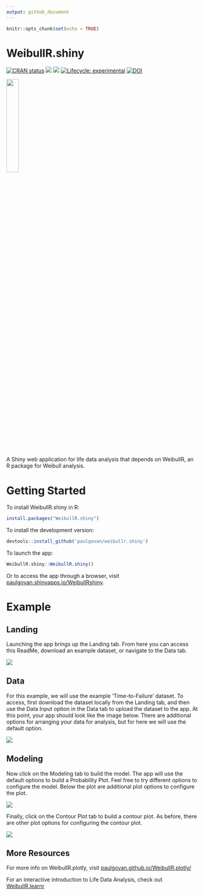 ```yaml
---
output: github_document
---
```


```r
knitr::opts_chunk$set(echo = TRUE)
```

# WeibullR.shiny

<!-- badges: start -->
[![CRAN
status](https://www.r-pkg.org/badges/version/WeibullR.shiny)](https://CRAN.R-project.org/package=WeibullR.shiny)
![](http://cranlogs.r-pkg.org/badges/grand-total/WeibullR.shiny)
![](http://cranlogs.r-pkg.org/badges/WeibullR.shiny) [![Lifecycle:
experimental](https://img.shields.io/badge/lifecycle-experimental-orange.svg)](https://lifecycle.r-lib.org/articles/stages.html#experimental)
[![DOI](https://zenodo.org/badge/641128069.svg)](https://zenodo.org/badge/latestdoi/641128069)
<!-- badges: end -->

![](https://github.com/paulgovan/WeibullR.shiny/blob/master/inst/app/www/WeibullR.png?raw=true){width=25%}

A Shiny web application for life data analysis that depends on WeibullR, an R package for Weibull analysis.

# Getting Started 

To install WeibullR.shiny in R:

```r
install.packages("WeibullR.shiny")
```

To install the development version:

```r
devtools::install_github('paulgovan/weibullr.shiny')
```

To launch the app: 

```r
WeibullR.shiny::WeibullR.shiny()
```

Or to access the app through a browser, visit [paulgovan.shinyapps.io/WeibullRshiny](paulgovan.shinyapps.io/WeibullRshiny).

# Example
## Landing

Launching the app brings up the Landing tab. From here you can access this ReadMe, download an example dataset, or navigate to the Data tab. 

![](https://github.com/paulgovan/WeibullR.shiny/blob/master/inst/images/Landing.png?raw=true)

## Data

For this example, we will use the example 'Time-to-Failure' dataset. To access, first download the dataset locally from the Landing tab, and then use the Data Input option in the Data tab to upload the dataset to the app. At this point, your app should look like the image below. There are additional options for arranging your data for analysis, but for here we will use the default option. 

![](https://github.com/paulgovan/WeibullR.shiny/blob/master/inst/images/Data.png?raw=true)

## Modeling

Now click on the Modeling tab to build the model. The app will use the default options to build a Probability Plot. Feel free to try different options to configure the model. Below the plot are additional plot options to configure the plot. 

![](https://github.com/paulgovan/WeibullR.shiny/blob/master/inst/images/ProbPlot.png?raw=true)

Finally, click on the Contour Plot tab to build a contour plot. As before, there are other plot options for configuring the contour plot. 

![](https://github.com/paulgovan/WeibullR.shiny/blob/master/inst/images/ContPlot.png?raw=true)

## More Resources

For more info on WeibullR.plotly, visit [paulgovan.github.io/WeibullR.plotly/](https://paulgovan.github.io/WeibullR.plotly/)

For an interactive introduction to Life Data Analysis, check out [WeibullR.learnr](https://paulgovan.github.io/WeibullR.learnr/)
